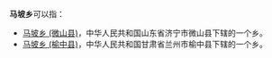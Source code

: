 '''马坡乡'''可以指：
*[[马坡乡_(微山县)|马坡乡 (微山县)]]，中华人民共和国山东省济宁市微山县下辖的一个乡。
*[[马坡乡_(榆中县)|马坡乡 (榆中县)]]，中华人民共和国甘肃省兰州市榆中县下辖的一个乡。
{{disambig}}